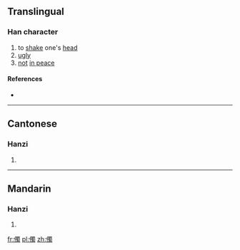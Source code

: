 ==Translingual==

===Han character===
{{Han char|rn=9|rad=人|as=13|sn=15|four=|canj=人田中戈 (OWLI)|ids=⿰[[亻]][[蜀]]}}

# to [[shake]] one's [[head]]
# [[ugly]]
# [[not]] [[in peace]]

====References====
* {{Han ref|kx=0119.070|hdz=10225.090|uh=3494|ud=13460}}

----

==Cantonese==

===Hanzi===
{{yue-hanzi|jyut=[[suk6]]|y=suk6}}

# {{defn|lang=yue|sort=人13}}

----

==Mandarin==

===Hanzi===
{{cmn-hanzi|pin=[[shǔ]] ([[shu3]])|wg=shu<sup>3</sup>}}

# {{defn|lang=cmn|sort=人13}}

[[fr:㒔]]
[[pl:㒔]]
[[zh:㒔]]